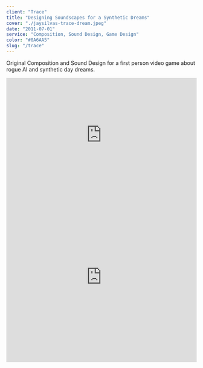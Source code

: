 ```yaml
---
client: "Trace"
title: "Designing Soundscapes for a Synthetic Dreams"
cover: "./jaysilvas-trace-dream.jpeg"
date: "2011-07-01"
service: "Composition, Sound Design, Game Design"
color: "#0A6AA5"
slug: "/trace"
---
```


Original Composition and Sound Design for a first person video game about rogue AI and synthetic day dreams.

<iframe width="100%" height="300" scrolling="no" frameborder="no" allow="autoplay" src="https://w.soundcloud.com/player/?url=https%3A//api.soundcloud.com/tracks/15236072&color=%23ff5500&auto_play=true&hide_related=false&show_comments=true&show_user=true&show_reposts=false&show_teaser=true&visual=true"></iframe>

<iframe width="100%" height="450" scrolling="no" frameborder="no" allow="autoplay" src="https://w.soundcloud.com/player/?url=https%3A//api.soundcloud.com/playlists/1800176817&color=%23ff5500&auto_play=false&hide_related=false&show_comments=true&show_user=true&show_reposts=false&show_teaser=true"></iframe>